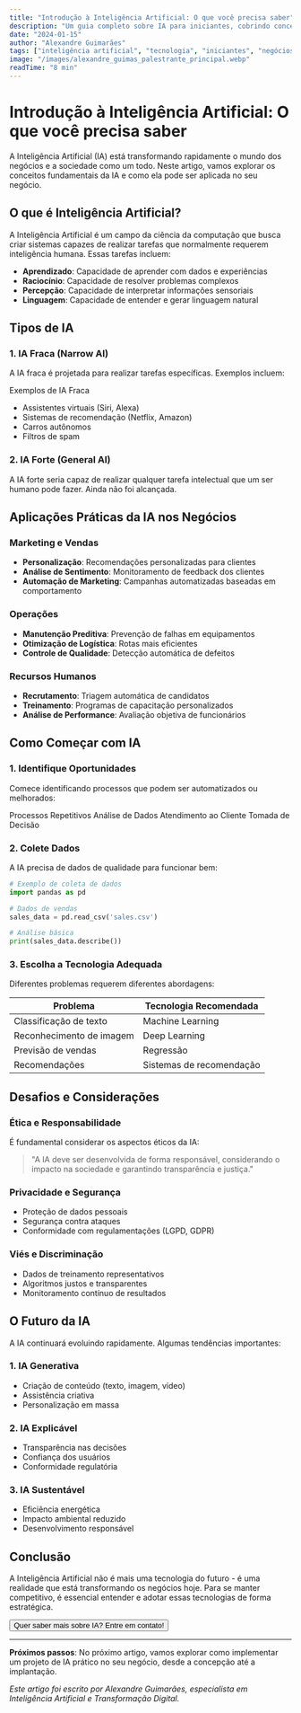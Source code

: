 ```yaml
---
title: "Introdução à Inteligência Artificial: O que você precisa saber"
description: "Um guia completo sobre IA para iniciantes, cobrindo conceitos fundamentais e aplicações práticas no mundo dos negócios."
date: "2024-01-15"
author: "Alexandre Guimarães"
tags: ["inteligência artificial", "tecnologia", "iniciantes", "negócios"]
image: "/images/alexandre_guimas_palestrante_principal.webp"
readTime: "8 min"
---
```


# Introdução à Inteligência Artificial: O que você precisa saber

A Inteligência Artificial (IA) está transformando rapidamente o mundo dos negócios e a sociedade como um todo. Neste artigo, vamos explorar os conceitos fundamentais da IA e como ela pode ser aplicada no seu negócio.

## O que é Inteligência Artificial?

A Inteligência Artificial é um campo da ciência da computação que busca criar sistemas capazes de realizar tarefas que normalmente requerem inteligência humana. Essas tarefas incluem:

- **Aprendizado**: Capacidade de aprender com dados e experiências
- **Raciocínio**: Capacidade de resolver problemas complexos
- **Percepção**: Capacidade de interpretar informações sensoriais
- **Linguagem**: Capacidade de entender e gerar linguagem natural

## Tipos de IA

### 1. IA Fraca (Narrow AI)
A IA fraca é projetada para realizar tarefas específicas. Exemplos incluem:

<Card>
  <CardHeader>
    <CardTitle>Exemplos de IA Fraca</CardTitle>
  </CardHeader>
  <CardContent>
    <ul>
      <li>Assistentes virtuais (Siri, Alexa)</li>
      <li>Sistemas de recomendação (Netflix, Amazon)</li>
      <li>Carros autônomos</li>
      <li>Filtros de spam</li>
    </ul>
  </CardContent>
</Card>

### 2. IA Forte (General AI)
A IA forte seria capaz de realizar qualquer tarefa intelectual que um ser humano pode fazer. Ainda não foi alcançada.

## Aplicações Práticas da IA nos Negócios

### Marketing e Vendas
- **Personalização**: Recomendações personalizadas para clientes
- **Análise de Sentimento**: Monitoramento de feedback dos clientes
- **Automação de Marketing**: Campanhas automatizadas baseadas em comportamento

### Operações
- **Manutenção Preditiva**: Prevenção de falhas em equipamentos
- **Otimização de Logística**: Rotas mais eficientes
- **Controle de Qualidade**: Detecção automática de defeitos

### Recursos Humanos
- **Recrutamento**: Triagem automática de candidatos
- **Treinamento**: Programas de capacitação personalizados
- **Análise de Performance**: Avaliação objetiva de funcionários

## Como Começar com IA

### 1. Identifique Oportunidades
Comece identificando processos que podem ser automatizados ou melhorados:

<Badge variant="outline">Processos Repetitivos</Badge>
<Badge variant="outline">Análise de Dados</Badge>
<Badge variant="outline">Atendimento ao Cliente</Badge>
<Badge variant="outline">Tomada de Decisão</Badge>

### 2. Colete Dados
A IA precisa de dados de qualidade para funcionar bem:

```python
# Exemplo de coleta de dados
import pandas as pd

# Dados de vendas
sales_data = pd.read_csv('sales.csv')

# Análise básica
print(sales_data.describe())
```

### 3. Escolha a Tecnologia Adequada
Diferentes problemas requerem diferentes abordagens:

| Problema | Tecnologia Recomendada |
|----------|----------------------|
| Classificação de texto | Machine Learning |
| Reconhecimento de imagem | Deep Learning |
| Previsão de vendas | Regressão |
| Recomendações | Sistemas de recomendação |

## Desafios e Considerações

### Ética e Responsabilidade
É fundamental considerar os aspectos éticos da IA:

> "A IA deve ser desenvolvida de forma responsável, considerando o impacto na sociedade e garantindo transparência e justiça."

### Privacidade e Segurança
- Proteção de dados pessoais
- Segurança contra ataques
- Conformidade com regulamentações (LGPD, GDPR)

### Viés e Discriminação
- Dados de treinamento representativos
- Algoritmos justos e transparentes
- Monitoramento contínuo de resultados

## O Futuro da IA

A IA continuará evoluindo rapidamente. Algumas tendências importantes:

### 1. IA Generativa
- Criação de conteúdo (texto, imagem, vídeo)
- Assistência criativa
- Personalização em massa

### 2. IA Explicável
- Transparência nas decisões
- Confiança dos usuários
- Conformidade regulatória

### 3. IA Sustentável
- Eficiência energética
- Impacto ambiental reduzido
- Desenvolvimento responsável

## Conclusão

A Inteligência Artificial não é mais uma tecnologia do futuro - é uma realidade que está transformando os negócios hoje. Para se manter competitivo, é essencial entender e adotar essas tecnologias de forma estratégica.

<Button variant="default" className="mt-6">
  Quer saber mais sobre IA? Entre em contato!
</Button>

---

**Próximos passos**: No próximo artigo, vamos explorar como implementar um projeto de IA prático no seu negócio, desde a concepção até a implantação.

*Este artigo foi escrito por Alexandre Guimarães, especialista em Inteligência Artificial e Transformação Digital.*
